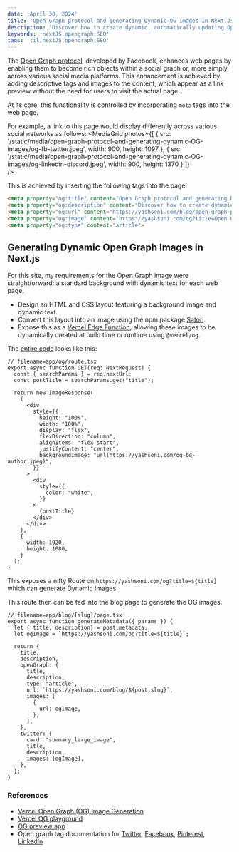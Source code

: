 ```yaml
---
date: 'April 30, 2024'
title: 'Open Graph protocol and generating Dynamic OG images in Next.Js'
description: 'Discover how to create dynamic, automatically updating Open Graph images in Next.js for visually rich link previews'
keywords: 'nextJS,opengraph,SEO'
tags: 'til,nextJS,opengraph,SEO'
---
```


The [Open Graph protocol](https://ogp.me/), developed by Facebook, enhances web pages by enabling them to become rich objects within a social graph or, 
more simply, across various social media platforms. 
This enhancement is achieved by adding descriptive tags and images to the content, which appear as a link preview without the need for users to visit the actual page.

At its core, this functionality is controlled by incorporating `meta` tags into the web page.

<Table
  data={{
    headers: [
      'meta tag name',
      'description'
    ],
    rows: [
        ['og:title', 'The title of your object as it should appear within the graph, e.g.'],      
        ['og:description', 'A one to two sentence description of your object.'],
        ['og:type', 'The type of your object, e.g., "video.movie". Depending on the type you specify, other properties may also be required.'],
        ['og:image' ,'An image URL which should represent your object within the graph.'],
        ['og:url', 'The canonical URL of your object that will be used as its permanent ID in the graph.'],
    ],
  }}
/>

For example, a link to this page would display differently across various social networks as follows: 
<MediaGrid
  photos={[
    {
      src: '/static/media/open-graph-protocol-and-generating-dynamic-OG-images/og-fb-twitter.jpeg',
      width: 900,
      height: 1097
    },
    {
      src: '/static/media/open-graph-protocol-and-generating-dynamic-OG-images/og-linkedin-discord.jpeg',
      width: 900,
      height: 1370
    }
  ]}  
/>

This is achieved by inserting the following tags into the page: 

```html
<meta property="og:title" content="Open Graph protocol and generating Dynamic OG images in Next.Js">
<meta property="og:description" content="Discover how to create dynamic, automatically updating Open Graph images in Next.js for visually rich link previews">
<meta property="og:url" content="https://yashsoni.com/blog/open-graph-protocol-and-generating-dynamic-OG-images">
<meta property="og:image" content="https://yashsoni.com/og?title=Open Graph protocol and generating dynamic OG images">
<meta property="og:type" content="article">
```

## Generating Dynamic Open Graph Images in Next.js

For this site, my requirements for the Open Graph image were straightforward: a standard background with dynamic text for each web page.

- Design an HTML and CSS layout featuring a background image and dynamic text.
- Convert this layout into an image using the npm package [Satori](https://github.com/vercel/satori).
- Expose this as a [Vercel Edge Function](https://vercel.com/docs/functions), allowing these images to be dynamically created at build time or runtime using `@vercel/og`.

The [entire code](https://github.com/yashatgit/yashsoni.com/blob/master/app/og/route.tsx) looks like this:
```TSX
// filename=app/og/route.tsx
export async function GET(req: NextRequest) {
  const { searchParams } = req.nextUrl;
  const postTitle = searchParams.get("title");
  
  return new ImageResponse(
    (
      <div
        style={{
          height: "100%",
          width: "100%",
          display: "flex",
          flexDirection: "column",
          alignItems: "flex-start",
          justifyContent: "center",
          backgroundImage: "url(https://yashsoni.com/og-bg-author.jpeg)",
        }}
      >
        <div
          style={{
            color: "white",            
          }}
        >
          {postTitle}
        </div>
      </div>
    ),
    {
      width: 1920,
      height: 1080,
    }
  );
}
```

This exposes a nifty Route on `https://yashsoni.com/og?title=${title}` which can generate Dynamic Images.

This route then can be fed into the blog page to generate the OG images.

```tsx
// filename=app/blog/[slug]/page.tsx
export async function generateMetadata({ params }) {
  let { title, description} = post.metadata;
  let ogImage = `https://yashsoni.com/og?title=${title}`;

  return {
    title,
    description,
    openGraph: {
      title,
      description,
      type: "article",
      url: `https://yashsoni.com/blog/${post.slug}`,
      images: [
        {
          url: ogImage,
        },
      ],
    },
    twitter: {
      card: "summary_large_image",
      title,
      description,
      images: [ogImage],
    },
  };
}
```

### References
- [Vercel Open Graph (OG) Image Generation](https://vercel.com/docs/functions/og-image-generation)
- [Vercel OG playground](https://og-playground.vercel.app/)
- [OG preview app](https://www.opengraph.xyz/)
- Open graph tag documentation for [Twitter](https://developer.twitter.com/en/docs/tweets/optimize-with-cards/guides/getting-started), [Facebook](https://developers.facebook.com/docs/sharing/webmasters/), [Pinterest](https://developers.pinterest.com/docs/rich-pins/overview/), [LinkedIn](https://www.linkedin.com/help/linkedin/answer/46687/making-your-website-shareable-on-linkedin?lang=en)